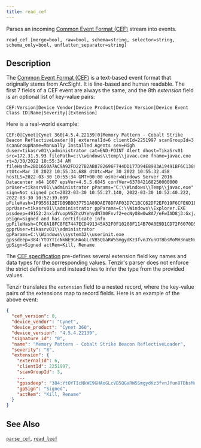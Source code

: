 ```yaml
---
title: read_cef
---
```


Parses an incoming [Common Event Format (CEF)][cef] stream into events.

```tql
read_cef [merge=bool, raw=bool, schema=string, selector=string, schema_only=bool, unflatten_separator=string]
```

## Description

The [Common Event Format (CEF)][cef] is a text-based event format that
originally stems from ArcSight. It is line-based and human readable. The first 7
fields of a CEF event are always the same, and the 8th *extension* field is an
optional list of key-value pairs:

[cef]: https://community.microfocus.com/cfs-file/__key/communityserver-wikis-components-files/00-00-00-00-23/3731.CommonEventFormatV25.pdf

```
CEF:Version|Device Vendor|Device Product|Device Version|Device Event Class ID|Name|Severity|[Extension]
```

Here is a real-world example:

```
CEF:0|Cynet|Cynet 360|4.5.4.22139|0|Memory Pattern - Cobalt Strike Beacon ReflectiveLoader|8| externalId=6 clientId=2251997 scanGroupId=3 scanGroupName=Manually Installed Agents sev=High duser=tikasrv01\\administrator cat=END-POINT Alert dhost=TikaSrv01 src=172.31.5.93 filePath=c:\\windows\\temp\\javac.exe fname=javac.exe rt=3/30/2022 10:55:34 AM fileHash=2BD1650A7AC9A92FD227B2AB8782696F744DD177D94E8983A19491BF6C1389FD rtUtc=Mar 30 2022 10:55:34.688 dtUtc=Mar 30 2022 10:55:32.458 hostLS=2022-03-30 10:55:34 GMT+00:00 osVer=Windows Server 2016 Datacenter x64 1607 epsVer=4.5.5.6845 confVer=637842168250000000 prUser=tikasrv01\\administrator pParams="C:\\Windows\\Temp\\javac.exe" sign=Not signed pct=2022-03-30 10:55:27.140, 2022-03-30 10:52:40.222, 2022-03-30 10:52:39.609 pFileHash=1F955612E7DB9BB037751A89DAE78DFAF03D7C1BCC62DF2EF019F6CFE6D1BBA7 pprUser=tikasrv01\\administrator ppParams=C:\\Windows\\Explorer.EXE pssdeep=49152:2nxldYuopV6ZhcUYehydN7A0Fnvf2+ecNyO8w0w8A7/eFwIAD8j3:Gxj/7hUgsww8a0OD8j3 pSign=Signed and has certificate info gpFileHash=CFC6A18FC8FE7447ECD491345A32F0F10208F114B70A0E9D1CD72F6070D5B36F gpprUser=tikasrv01\\administrator gpParams=C:\\Windows\\system32\\userinit.exe gpssdeep=384:YtOYTIcNkWE9GHAoGLcVB5QGaRW5SmgydKz3fvnJYunOTBbsMoMH3nxENoWlymW:YLTVNkzGgoG+5BSmUfvJMdsq3xYu gpSign=Signed actRem=Kill, Rename
```

The [CEF specification][cef] pre-defines several extension field key names and
data types for the corresponding values. Tenzir's parser does not enforce the
strict definitions and instead tries to infer the type from the provided values.

Tenzir translates the `extension` field to a nested record, where the key-value
pairs of the extensions map to record fields. Here is an example of the above
event:

```json title="Output (shortened)"
{
  "cef_version": 0,
  "device_vendor": "Cynet",
  "device_product": "Cynet 360",
  "device_version": "4.5.4.22139",
  "signature_id": "0",
  "name": "Memory Pattern - Cobalt Strike Beacon ReflectiveLoader",
  "severity": "8",
  "extension": {
    "externalId": 6,
    "clientId": 2251997,
    "scanGroupId": 3,
    ...
    "gpssdeep": "384:YtOYTIcNkWE9GHAoGLcVB5QGaRW5SmgydKz3fvnJYunOTBbsMoMH3nxENoWlymW:YLTVNkzGgoG+5BSmUfvJMdsq3xYu",
    "gpSign": "Signed",
    "actRem": "Kill, Rename"
  }
}
```


<ParsingOptions />

## See Also

[`parse_cef`](/references/functions/parse_cef),
[`read_leef`](/references/operators/read_leef)
